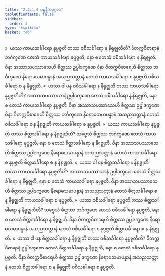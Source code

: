 ```yaml
---
title: "2.3.1.4 ပစ္စနီကပုဂ္ဂလ"
tableOfContents: false
sidebar:
  order: 4
type: "tipitaka"
basket: "ab"
---
```



<DynamicBreadcrumb />

<Division number="132">

<Paragraph number="573">
»  ယဿ ကာယသင်္ခါရော နုပ္ပဇ္ဇတိ တဿ ဝစီသင်္ခါရော န နိရုဇ္ဈတီတိ?
</Paragraph>

<Paragraph number="574">
ဝိတက္ကဝိစာရာနံ ဘင်္ဂက္ခဏေ တေသံ ကာယသင်္ခါရော နုပ္ပဇ္ဇတိ, နော စ တေသံ ဝစီသင်္ခါရော န နိရုဇ္ဈတိ. ဝိနာ အဿာသပဿာသေဟိ စိတ္တဿ ဥပ္ပါဒက္ခဏေ ဝိနာ ဝိတက္ကဝိစာရေဟိ စိတ္တဿ ဘင်္ဂက္ခဏေ နိရောဓသမာပန္နာနံ အသညသတ္တာနံ တေသံ ကာယသင်္ခါရော စ နုပ္ပဇ္ဇတိ ဝစီသင်္ခါရော စ န နိရုဇ္ဈတိ.
</Paragraph>

<Paragraph number="575">
«  ယဿ ဝါ ပန ဝစီသင်္ခါရော န နိရုဇ္ဈတိ တဿ ကာယသင်္ခါရော နုပ္ပဇ္ဇတီတိ?
</Paragraph>

<Paragraph number="576">
အဿာသပဿာသာနံ ဥပ္ပါဒက္ခဏေ တေသံ ဝစီသင်္ခါရော န နိရုဇ္ဈတိ, နော စ တေသံ ကာယသင်္ခါရော နုပ္ပဇ္ဇတိ. ဝိနာ အဿာသပဿာသေဟိ စိတ္တဿ ဥပ္ပါဒက္ခဏေ ဝိနာ ဝိတက္ကဝိစာရေဟိ စိတ္တဿ ဘင်္ဂက္ခဏေ နိရောဓသမာပန္နာနံ အသညသတ္တာနံ တေသံ ဝစီသင်္ခါရော စ န နိရုဇ္ဈတိ ကာယသင်္ခါရော စ နုပ္ပဇ္ဇတိ.
</Paragraph>

<Paragraph number="577">
»  ယဿ ကာယသင်္ခါရော နုပ္ပဇ္ဇတိ တဿ စိတ္တသင်္ခါရော န နိရုဇ္ဈတီတိ?
</Paragraph>

<Paragraph number="578">
သဗ္ဗေသံ စိတ္တဿ ဘင်္ဂက္ခဏေ တေသံ ကာယသင်္ခါရော နုပ္ပဇ္ဇတိ, နော စ တေသံ စိတ္တသင်္ခါရော န နိရုဇ္ဈတိ. ဝိနာ အဿာသပဿာသေဟိ စိတ္တဿ ဥပ္ပါဒက္ခဏေ နိရောဓသမာပန္နာနံ အသညသတ္တာနံ တေသံ ကာယသင်္ခါရော စ နုပ္ပဇ္ဇတိ စိတ္တသင်္ခါရော စ န နိရုဇ္ဈတိ.
</Paragraph>

<Paragraph number="579">
«  ယဿ ဝါ ပန စိတ္တသင်္ခါရော န နိရုဇ္ဈတိ တဿ ကာယသင်္ခါရော နုပ္ပဇ္ဇတီတိ?
</Paragraph>

<Paragraph number="580">
အဿာသပဿာသာနံ ဥပ္ပါဒက္ခဏေ တေသံ စိတ္တသင်္ခါရော န နိရုဇ္ဈတိ, နော စ တေသံ ကာယသင်္ခါရော နုပ္ပဇ္ဇတိ. ဝိနာ အဿာသပဿာသေဟိ စိတ္တဿ ဥပ္ပါဒက္ခဏေ နိရောဓသမာပန္နာနံ အသညသတ္တာနံ တေသံ စိတ္တသင်္ခါရော စ န နိရုဇ္ဈတိ ကာယသင်္ခါရော စ နုပ္ပဇ္ဇတိ.
</Paragraph>

</Division>
<Division number="133">

<Paragraph number="581">
»  ယဿ ဝစီသင်္ခါရော နုပ္ပဇ္ဇတိ တဿ စိတ္တသင်္ခါရော န နိရုဇ္ဈတီတိ?
</Paragraph>

<Paragraph number="582">
သဗ္ဗေသံ စိတ္တဿ ဘင်္ဂက္ခဏေ တေသံ ဝစီသင်္ခါရော နုပ္ပဇ္ဇတိ, နော စ တေသံ စိတ္တသင်္ခါရော န နိရုဇ္ဈတိ. ဝိနာ ဝိတက္ကဝိစာရေဟိ စိတ္တဿ ဥပ္ပါဒက္ခဏေ နိရောဓသမာပန္နာနံ အသညသတ္တာနံ တေသံ ဝစီသင်္ခါရော စ နုပ္ပဇ္ဇတိ စိတ္တသင်္ခါရော စ န နိရုဇ္ဈတိ.
</Paragraph>

<Paragraph number="583">
«  ယဿ ဝါ ပန စိတ္တသင်္ခါရော န နိရုဇ္ဈတိ တဿ ဝစီသင်္ခါရော နုပ္ပဇ္ဇတီတိ?
</Paragraph>

<Paragraph number="584">
ဝိတက္ကဝိစာရာနံ ဥပ္ပါဒက္ခဏေ တေသံ စိတ္တသင်္ခါရော န နိရုဇ္ဈတိ, နော စ တေသံ ဝစီသင်္ခါရော နုပ္ပဇ္ဇတိ. ဝိနာ ဝိတက္ကဝိစာရေဟိ စိတ္တဿ ဥပ္ပါဒက္ခဏေ နိရောဓသမာပန္နာနံ အသညသတ္တာနံ တေသံ စိတ္တသင်္ခါရော စ န နိရုဇ္ဈတိ ဝစီသင်္ခါရော စ နုပ္ပဇ္ဇတိ.
</Paragraph>
</Division>